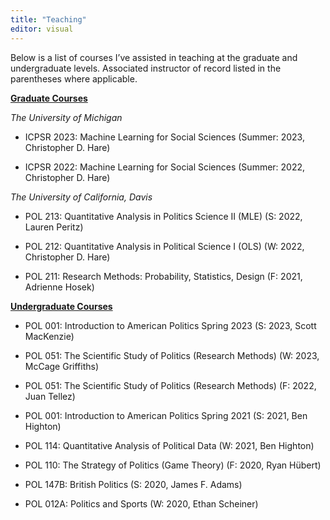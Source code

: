 ```yaml
---
title: "Teaching"
editor: visual
---
```


Below is a list of courses I've assisted in teaching at the graduate and undergraduate levels. Associated instructor of record listed in the parentheses where applicable.

[**Graduate Courses**]{.underline}

*The University of Michigan*

-   ICPSR 2023: Machine Learning for Social Sciences (Summer: 2023, Christopher D. Hare)

-   ICPSR 2022: Machine Learning for Social Sciences (Summer: 2022, Christopher D. Hare)

*The University of California, Davis*

-   POL 213: Quantitative Analysis in Politics Science II (MLE) (S: 2022, Lauren Peritz)

-   POL 212: Quantitative Analysis in Political Science I (OLS) (W: 2022, Christopher D. Hare)

-   POL 211: Research Methods: Probability, Statistics, Design (F: 2021, Adrienne Hosek)

[**Undergraduate Courses**]{.underline}

-   POL 001: Introduction to American Politics Spring 2023 (S: 2023, Scott MacKenzie)

-   POL 051: The Scientific Study of Politics (Research Methods) (W: 2023, McCage Griffiths)

-   POL 051: The Scientific Study of Politics (Research Methods) (F: 2022, Juan Tellez)

-   POL 001: Introduction to American Politics Spring 2021 (S: 2021, Ben Highton)

-   POL 114: Quantitative Analysis of Political Data (W: 2021, Ben Highton)

-   POL 110: The Strategy of Politics (Game Theory) (F: 2020, Ryan Hübert)

-   POL 147B: British Politics (S: 2020, James F. Adams)

-   POL 012A: Politics and Sports (W: 2020, Ethan Scheiner)
